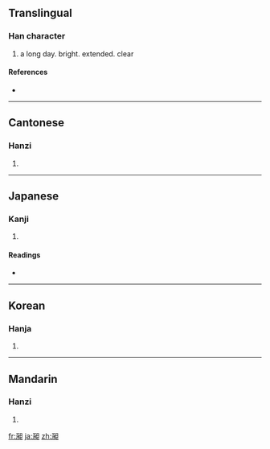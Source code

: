 {{also|暢}}
==Translingual==

===Han character===
{{Han char|rn=72|rad=日|as=05|sn=9|four=3623<sub>0</sub>|canj=戈水日 (IEA)}}

# a long day. bright. extended. clear

====References====
* {{Han ref|kx=0494.080|dkj=13867|dj=0858.140|hdz=21503.130|uh=6636|ud=26166|bh=CEEB|bd=52971}}

----

==Cantonese==

===Hanzi===
{{yue-hanzi|jyut=|y=chong2}}

# {{defn|Cantonese|sort=日05}}

----

==Japanese==

===Kanji===
{{ja-kanji|grade=|rs=日05}}

# {{defn|Japanese|sort=日05}}

====Readings====
* {{ja-readings|on=[[ちょう]] (chō)|kun=[[ながい]] (nagai), [[とおる]] (tooru), [[のびる]] (nobiru)}}

----

==Korean==

===Hanja===
{{ko-hanja|hangeul=창|eumhun=|rv=chang|mr=ch'ang|y=chang}}

# {{defn|Korean|sort=日05}}

----

==Mandarin==

===Hanzi===
{{cmn-hanzi|pin=[[chǎng]] ([[chang3]]), [[chàng]] ([[chang4]])|wg=ch'ang<sup>3</sup>, ch'ang<sup>4</sup>}}

# {{defn|Mandarin|sort=日05}}

[[fr:昶]]
[[ja:昶]]
[[zh:昶]]